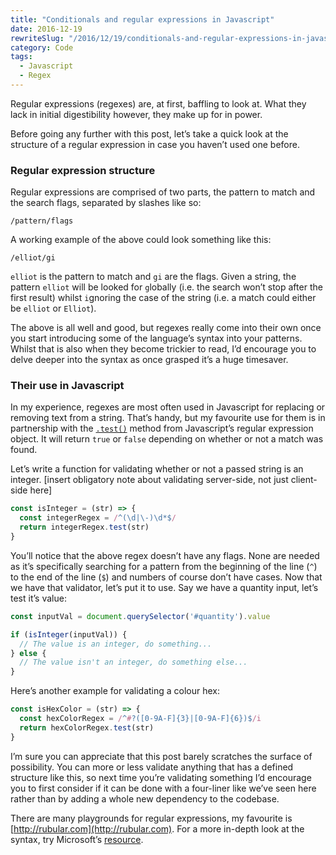 ```yaml
---
title: "Conditionals and regular expressions in Javascript"
date: 2016-12-19
rewriteSlug: "/2016/12/19/conditionals-and-regular-expressions-in-javascript/"
category: Code
tags:
  - Javascript
  - Regex
---
```


Regular expressions (regexes) are, at first, baffling to look at. What they lack in initial digestibility however, they make up for in power.

Before going any further with this post, let’s take a quick look at the structure of a regular expression in case you haven’t used one before.

### Regular expression structure

Regular expressions are comprised of two parts, the pattern to match and the search flags, separated by slashes like so:

```
/pattern/flags
```

A working example of the above could look something like this:

```
/elliot/gi
```

`elliot` is the pattern to match and `gi` are the flags. Given a string, the pattern `elliot` will be looked for `g`lobally (i.e. the search won’t stop after the first result) whilst `i`gnoring the case of the string (i.e. a match could either be `elliot` or `Elliot`).

The above is all well and good, but regexes really come into their own once you start introducing some of the language’s syntax into your patterns. Whilst that is also when they become trickier to read, I’d encourage you to delve deeper into the syntax as once grasped it’s a huge timesaver.

### Their use in Javascript

In my experience, regexes are most often used in Javascript for replacing or removing text from a string. That’s handy, but my favourite use for them is in partnership with the [`.test()`](https://developer.mozilla.org/en-US/docs/Web/JavaScript/Reference/Global_Objects/RegExp/test) method from Javascript’s regular expression object. It will return `true` or `false` depending on whether or not a match was found.

Let’s write a function for validating whether or not a passed string is an integer. [insert obligatory note about validating server-side, not just client-side here]

```js
const isInteger = (str) => {
  const integerRegex = /^(\d|\-)\d*$/
  return integerRegex.test(str)
}
```

You’ll notice that the above regex doesn’t have any flags. None are needed as it’s specifically searching for a pattern from the beginning of the line (`^`) to the end of the line (`$`) and numbers of course don’t have cases. Now that we have that validator, let’s put it to use. Say we have a quantity input, let’s test it’s value:

```js
const inputVal = document.querySelector('#quantity').value

if (isInteger(inputVal)) {
  // The value is an integer, do something...
} else {
  // The value isn't an integer, do something else...
}
```

Here’s another example for validating a colour hex:

```js
const isHexColor = (str) => {
  const hexColorRegex = /^#?([0-9A-F]{3}|[0-9A-F]{6})$/i
  return hexColorRegex.test(str)
}
```

I’m sure you can appreciate that this post barely scratches the surface of possibility. You can more or less validate anything that has a defined structure like this, so next time you’re validating something I’d encourage you to first consider if it can be done with a four-liner like we’ve seen here rather than by adding a whole new dependency to the codebase.

There are many playgrounds for regular expressions, my favourite is [http://rubular.com](http://rubular.com). For a more in-depth look at the syntax, try Microsoft’s [resource](https://msdn.microsoft.com/en-us/library/ae5bf541(v=vs.100).aspx).
  